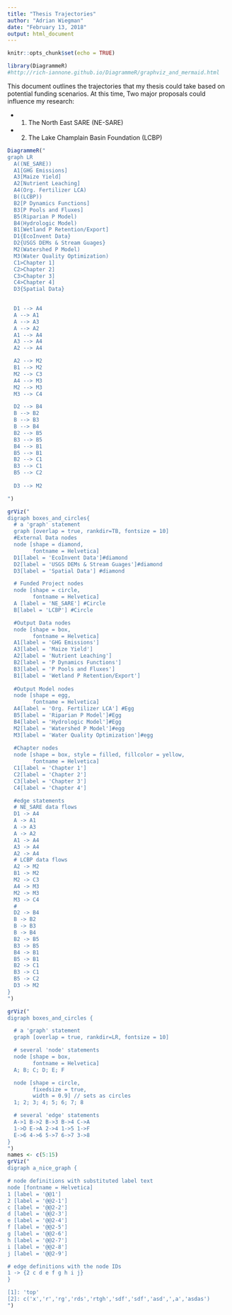 ```yaml
---
title: "Thesis Trajectories"
author: "Adrian Wiegman"
date: "February 13, 2018"
output: html_document
---
```


```r
knitr::opts_chunk$set(echo = TRUE)
```

```r
library(DiagrammeR)
#http://rich-iannone.github.io/DiagrammeR/graphviz_and_mermaid.html
```

This document outlines the trajectories that my thesis could take based on potential funding scenarios. At this time, Two major proposals could influence my research:

 - 1. The North East SARE (NE-SARE)
 - 2. The Lake Champlain Basin Foundation (LCBP)

```r
DiagrammeR("
graph LR
  A((NE_SARE))
  A1[GHG Emissions]
  A3[Maize Yield]
  A2[Nutrient Leaching]
  A4(Org. Fertilizer LCA)
  B((LCBP))
  B2[P Dynamics Functions]
  B3[P Pools and Fluxes]
  B5(Riparian P Model)
  B4(Hydrologic Model)
  B1[Wetland P Retention/Export]
  D1{EcoInvent Data}
  D2{USGS DEMs & Stream Guages}
  M2(Watershed P Model)
  M3(Water Quality Optimization)
  C1>Chapter 1]
  C2>Chapter 2]
  C3>Chapter 3]
  C4>Chapter 4]
  D3{Spatial Data}
  

  D1 --> A4
  A --> A1 
  A --> A3
  A --> A2
  A1 --> A4
  A3 --> A4
  A2 --> A4

  A2 --> M2
  B1 --> M2
  M2 --> C3
  A4 --> M3
  M2 --> M3
  M3 --> C4

  D2 --> B4
  B --> B2
  B --> B3
  B --> B4
  B2 --> B5
  B3 --> B5
  B4 --> B1
  B5 --> B1
  B2 --> C1
  B3 --> C1
  B5 --> C2
  
  D3 --> M2

")
```

```r
grViz("
digraph boxes_and_circles{
  # a 'graph' statement
  graph [overlap = true, rankdir=TB, fontsize = 10]
  #External Data nodes
  node [shape = diamond,
        fontname = Helvetica]
  D1[label = 'EcoInvent Data']#diamond
  D2[label = 'USGS DEMs & Stream Guages']#diamond
  D3[label = 'Spatial Data'] #diamond

  # Funded Project nodes
  node [shape = circle,
        fontname = Helvetica]
  A [label = 'NE_SARE'] #Circle
  B[label = 'LCBP'] #Circle

  #Output Data nodes
  node [shape = box,
        fontname = Helvetica]
  A1[label = 'GHG Emissions'] 
  A3[label = 'Maize Yield'] 
  A2[label = 'Nutrient Leaching'] 
  B2[label = 'P Dynamics Functions']
  B3[label = 'P Pools and Fluxes']
  B1[label = 'Wetland P Retention/Export']
  
  #Output Model nodes
  node [shape = egg,
        fontname = Helvetica]
  A4[label = 'Org. Fertilizer LCA'] #Egg
  B5[label = 'Riparian P Model']#Egg
  B4[label = 'Hydrologic Model']#Egg
  M2[label = 'Watershed P Model']#egg
  M3[label = 'Water Quality Optimization']#egg
  
  #Chapter nodes
  node [shape = box, style = filled, fillcolor = yellow,
        fontname = Helvetica]
  C1[label = 'Chapter 1']
  C2[label = 'Chapter 2']
  C3[label = 'Chapter 3']
  C4[label = 'Chapter 4']

  #edge statements
  # NE_SARE data flows
  D1 -> A4
  A -> A1 
  A -> A3
  A -> A2
  A1 -> A4
  A3 -> A4
  A2 -> A4
  # LCBP data flows 
  A2 -> M2
  B1 -> M2
  M2 -> C3
  A4 -> M3
  M2 -> M3
  M3 -> C4
  #
  D2 -> B4
  B -> B2
  B -> B3
  B -> B4
  B2 -> B5
  B3 -> B5
  B4 -> B1
  B5 -> B1
  B2 -> C1
  B3 -> C1
  B5 -> C2
  D3 -> M2
}
")

grViz("
digraph boxes_and_circles {

  # a 'graph' statement
  graph [overlap = true, rankdir=LR, fontsize = 10]

  # several 'node' statements
  node [shape = box,
        fontname = Helvetica]
  A; B; C; D; E; F

  node [shape = circle,
        fixedsize = true,
        width = 0.9] // sets as circles
  1; 2; 3; 4; 5; 6; 7; 8

  # several 'edge' statements
  A->1 B->2 B->3 B->4 C->A
  1->D E->A 2->4 1->5 1->F
  E->6 4->6 5->7 6->7 3->8
}
")
names <- c(5:15)
grViz("
digraph a_nice_graph {

# node definitions with substituted label text
node [fontname = Helvetica]
1 [label = '@@1']
2 [label = '@@2-1']
c [label = '@@2-2']
d [label = '@@2-3']
e [label = '@@2-4']
f [label = '@@2-5']
g [label = '@@2-6']
h [label = '@@2-7']
i [label = '@@2-8']
j [label = '@@2-9']

# edge definitions with the node IDs
1 -> {2 c d e f g h i j}
}

[1]: 'top'
[2]: c('x','r','rg','rds','rtgh','sdf','sdf','asd',',a','asdas')
")
```
